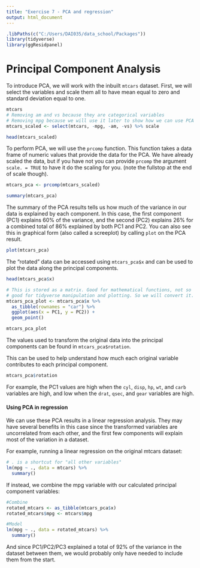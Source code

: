 ```yaml
---
title: "Exercise 7 - PCA and regression"
output: html_document
---
```


```r
.libPaths(c("C:/Users/DAI035/data_school/Packages"))
library(tidyverse)
library(ggResidpanel)
```

# Principal Component Analysis

To introduce PCA, we will work with the inbuilt `mtcars` dataset. First, we will select the variables 
and scale them all to have mean equal to zero and standard deviation equal to one.

```r
mtcars
# Removing am and vs because they are categorical variables
# Removing mpg because we will use it later to show how we can use PCA
mtcars_scaled <- select(mtcars, -mpg, -am, -vs) %>% scale

head(mtcars_scaled)
```

To perform PCA, we will use the `prcomp` function. This function takes a data frame of numeric 
values that provide the data for the PCA. We have already scaled the data, but if you have not
you can provide `prcomp` the argument `scale. = TRUE` to have it do the scaling for you. (note the 
fullstop at the end of scale though).

```r
mtcars_pca <- prcomp(mtcars_scaled)

summary(mtcars_pca)
```

The summary of the PCA results tells us how much of the variance in our data is explained by each 
component. In this case, the first component (PC1) explains 60% of the variance, and the second (PC2)
explains 26% for a combined total of 86% explained by both PC1 and PC2. You can also see this in 
graphical form (also called a screeplot) by calling `plot` on the PCA result.

```r
plot(mtcars_pca)
```


The "rotated" data can be accessed using `mtcars_pca$x` and can be used to plot the data along the 
principal components.

```r
head(mtcars_pca$x)

# This is stored as a matrix. Good for mathematical functions, not so 
# good for tidyverse manipulation and plotting. So we will convert it.
mtcars_pca_plot <- mtcars_pca$x %>% 
  as_tibble(rownames = "car") %>% 
  ggplot(aes(x = PC1, y = PC2)) +
  geom_point() 

mtcars_pca_plot
```

The values used to transform the original data into the principal components can be found in 
`mtcars_pca$rotation`.

This can be used to help understand how much each original variable contributes to each principal
component.

```r
mtcars_pca$rotation
```
For example, the PC1 values are high when the `cyl`, `disp`, `hp`, `wt`, and `carb`
variables are high, and low when the `drat`, `qsec`, and `gear` variables are high.

#### Using PCA in regression

We can use these PCA results in a linear regression analysis. They may have several benefits in this
case since the transformed variables are uncorrelated from each other, and the first few components 
will explain most of the variation in a dataset.

For example, running a linear regression on the original mtcars dataset:
```r
# . is a shortcut for "all other variables"
lm(mpg ~ ., data = mtcars) %>% 
  summary()
```

If instead, we combine the mpg variable with our calculated principal component variables:
```r
#Combine
rotated_mtcars <- as_tibble(mtcars_pca$x)
rotated_mtcars$mpg <- mtcars$mpg

#Model
lm(mpg ~ ., data = rotated_mtcars) %>% 
  summary()
```

And since PC1/PC2/PC3 explained a total of 92% of the variance in the dataset between them, we would
probably only have needed to include them from the start.
